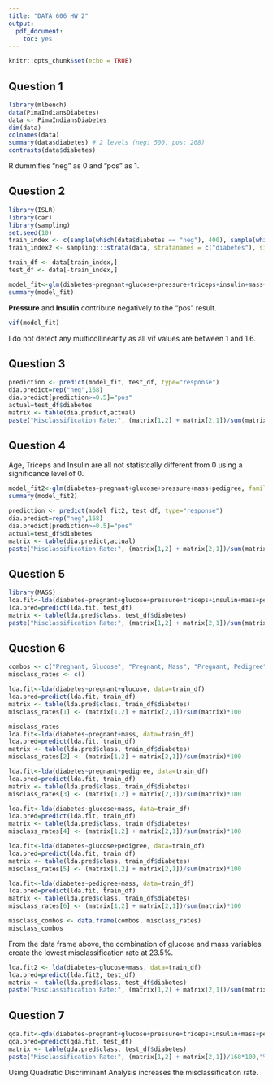 ```yaml
---
title: "DATA 606 HW 2"
output: 
  pdf_document: 
    toc: yes
---
```


```r
knitr::opts_chunk$set(echo = TRUE)
```

## Question 1
```r
library(mlbench)
data(PimaIndiansDiabetes)
data <- PimaIndiansDiabetes
dim(data)
colnames(data)
summary(data$diabetes) # 2 levels (neg: 500, pos: 268)
contrasts(data$diabetes)
```

R dummifies "neg" as 0 and "pos" as 1.

## Question 2
```r
library(ISLR)
library(car)
library(sampling)
set.seed(10)
train_index <- c(sample(which(data$diabetes == "neg"), 400), sample(which(data$diabetes == "pos"), 200))
train_index2 <- sampling:::strata(data, stratanames = c("diabetes"), size=rep(200,400), method = "srswor")

train_df <- data[train_index,]
test_df <- data[-train_index,]

model_fit<-glm(diabetes~pregnant+glucose+pressure+triceps+insulin+mass+pedigree+age, family=binomial, data=train_df)
summary(model_fit)
```

**Pressure** and **Insulin** contribute negatively to the "pos" result.


```r
vif(model_fit)
```
I do not detect any multicollinearity as all vif values are between 1 and 1.6.

## Question 3
```r
prediction <- predict(model_fit, test_df, type="response")
dia.predict=rep("neg",168)
dia.predict[prediction>=0.5]="pos"
actual=test_df$diabetes
matrix <- table(dia.predict,actual)
paste("Misclassification Rate:", (matrix[1,2] + matrix[2,1])/sum(matrix)*100,"%")
```


## Question 4

Age, Triceps and Insulin are all not statistcally different from 0 using a significance level of 0.

```r
model_fit2<-glm(diabetes~pregnant+glucose+pressure+mass+pedigree, family=binomial, data=train_df)
summary(model_fit2)
```
```r
prediction <- predict(model_fit2, test_df, type="response")
dia.predict=rep("neg",168)
dia.predict[prediction>=0.5]="pos"
actual=test_df$diabetes
matrix <- table(dia.predict,actual)
paste("Misclassification Rate:", (matrix[1,2] + matrix[2,1])/sum(matrix)*100,"%")
```


## Question 5
```r
library(MASS)
lda.fit<-lda(diabetes~pregnant+glucose+pressure+triceps+insulin+mass+pedigree+age, data=train_df)
lda.pred=predict(lda.fit, test_df)
matrix <- table(lda.pred$class, test_df$diabetes)
paste("Misclassification Rate:", (matrix[1,2] + matrix[2,1])/sum(matrix)*100,"%")
```


## Question 6
```r
combos <- c("Pregnant, Glucose", "Pregnant, Mass", "Pregnant, Pedigree", "Glucose, Mass", "Glucose, Pedigree", "Mass, Pedigree")
misclass_rates <- c()

lda.fit<-lda(diabetes~pregnant+glucose, data=train_df)
lda.pred=predict(lda.fit, train_df)
matrix <- table(lda.pred$class, train_df$diabetes)
misclass_rates[1] <- (matrix[1,2] + matrix[2,1])/sum(matrix)*100

misclass_rates
lda.fit<-lda(diabetes~pregnant+mass, data=train_df)
lda.pred=predict(lda.fit, train_df)
matrix <- table(lda.pred$class, train_df$diabetes)
misclass_rates[2] <- (matrix[1,2] + matrix[2,1])/sum(matrix)*100

lda.fit<-lda(diabetes~pregnant+pedigree, data=train_df)
lda.pred=predict(lda.fit, train_df)
matrix <- table(lda.pred$class, train_df$diabetes)
misclass_rates[3] <- (matrix[1,2] + matrix[2,1])/sum(matrix)*100

lda.fit<-lda(diabetes~glucose+mass, data=train_df)
lda.pred=predict(lda.fit, train_df)
matrix <- table(lda.pred$class, train_df$diabetes)
misclass_rates[4] <- (matrix[1,2] + matrix[2,1])/sum(matrix)*100

lda.fit<-lda(diabetes~glucose+pedigree, data=train_df)
lda.pred=predict(lda.fit, train_df)
matrix <- table(lda.pred$class, train_df$diabetes)
misclass_rates[5] <- (matrix[1,2] + matrix[2,1])/sum(matrix)*100

lda.fit<-lda(diabetes~pedigree+mass, data=train_df)
lda.pred=predict(lda.fit, train_df)
matrix <- table(lda.pred$class, train_df$diabetes)
misclass_rates[6] <- (matrix[1,2] + matrix[2,1])/sum(matrix)*100

misclass_combos <- data.frame(combos, misclass_rates)
misclass_combos
```

From the data frame above, the combination of glucose and mass variables create the lowest misclassification rate at 23.5%. 

```r
lda.fit2 <- lda(diabetes~glucose+mass, data=train_df)
lda.pred=predict(lda.fit2, test_df)
matrix <- table(lda.pred$class, test_df$diabetes)
paste("Misclassification Rate:", (matrix[1,2] + matrix[2,1])/sum(matrix)*100,"%")
```

## Question 7
```r
qda.fit<-qda(diabetes~pregnant+glucose+pressure+triceps+insulin+mass+pedigree+age, data=train_df)
qda.pred=predict(qda.fit, test_df)
matrix <- table(qda.pred$class, test_df$diabetes)
paste("Misclassification Rate:", (matrix[1,2] + matrix[2,1])/168*100,"%")
```

Using Quadratic Discriminant Analysis increases the misclassification rate.